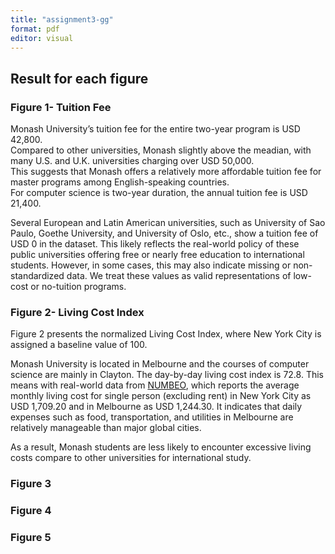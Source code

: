 ```yaml
---
title: "assignment3-gg"
format: pdf
editor: visual
---
```


## Result for each figure

### Figure 1- Tuition Fee

Monash University's tuition fee for the entire two-year program is USD 42,800.  
Compared to other universities, Monash slightly above the meadian, with many U.S. and U.K. universities charging over USD 50,000.  
This suggests that Monash offers a relatively more affordable tuition fee for master programs among English-speaking countries.  
For computer science is two-year duration, the annual tuition fee is USD 21,400.

Several European and Latin American universities, such as University of Sao Paulo, Goethe University, and University of Oslo, etc., show a tuition fee of USD 0 in the dataset. This likely reflects the real-world policy of these public universities offering free or nearly free education to international students. However, in some cases, this may also indicate missing or non-standardized data. We treat these values as valid representations of low-cost or no-tuition programs.

### Figure 2- Living Cost Index

Figure 2 presents the normalized Living Cost Index, where New York City is assigned a baseline value of 100.

Monash University is located in Melbourne and the courses of computer science are mainly in Clayton. The day-by-day living cost index is 72.8. This means with real-world data from [NUMBEO](https://www.numbeo.com/cost-of-living/in/New-York), which reports the average monthly living cost for single person (excluding rent) in New York City as USD 1,709.20 and in Melbourne as USD 1,244.30. 
It indicates that daily expenses such as food, transportation, and utilities in Melbourne are relatively manageable than major global cities.

As a result, Monash students are less likely to encounter excessive living costs compare to other universities for international study.

### Figure 3

### Figure 4

### Figure 5